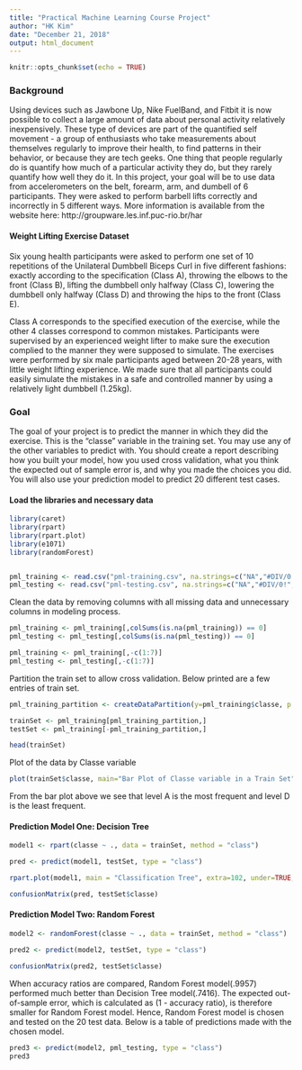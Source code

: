 ---
title: "Practical Machine Learning Course Project"
author: "HK Kim"
date: "December 21, 2018"
output: html_document
---

```{r setup, include=FALSE}
knitr::opts_chunk$set(echo = TRUE)
```

### Background

Using devices such as Jawbone Up, Nike FuelBand, and Fitbit it is now possible to collect a large amount of data about personal activity relatively inexpensively. These type of devices are part of the quantified self movement - a group of enthusiasts who take measurements about themselves regularly to improve their health, to find patterns in their behavior, or because they are tech geeks. One thing that people regularly do is quantify how much of a particular activity they do, but they rarely quantify how well they do it. In this project, your goal will be to use data from accelerometers on the belt, forearm, arm, and dumbell of 6 participants. They were asked to perform barbell lifts correctly and incorrectly in 5 different ways. More information is available from the website here: http://groupware.les.inf.puc-rio.br/har


#### Weight Lifting Exercise Dataset
Six young health participants were asked to perform one set of 10 repetitions of the Unilateral Dumbbell Biceps Curl in five different fashions: exactly according to the specification (Class A), throwing the elbows to the front (Class B), lifting the dumbbell only halfway (Class C), lowering the dumbbell only halfway (Class D) and throwing the hips to the front (Class E).

Class A corresponds to the specified execution of the exercise, while the other 4 classes correspond to common mistakes. Participants were supervised by an experienced weight lifter to make sure the execution complied to the manner they were supposed to simulate. The exercises were performed by six male participants aged between 20-28 years, with little weight lifting experience. We made sure that all participants could easily simulate the mistakes in a safe and controlled manner by using a relatively light dumbbell (1.25kg).


### Goal

The goal of your project is to predict the manner in which they did the exercise. This is the "classe" variable in the training set. You may use any of the other variables to predict with. You should create a report describing how you built your model, how you used cross validation, what you think the expected out of sample error is, and why you made the choices you did. You will also use your prediction model to predict 20 different test cases.


#### Load the libraries and necessary data

```{r warning = FALSE}

library(caret)
library(rpart)
library(rpart.plot)
library(e1071)
library(randomForest)


pml_training <- read.csv("pml-training.csv", na.strings=c("NA","#DIV/0!", ""))
pml_testing <- read.csv("pml-testing.csv", na.strings=c("NA","#DIV/0!", ""))

```

Clean the data by removing columns with all missing data and unnecessary columns in modeling process.


```{r, echo=FALSE}
pml_training <- pml_training[,colSums(is.na(pml_training)) == 0]
pml_testing <- pml_testing[,colSums(is.na(pml_testing)) == 0]

pml_training <- pml_training[,-c(1:7)]
pml_testing <- pml_testing[,-c(1:7)]
```

Partition the train set to allow cross validation. Below printed are a few entries of train set.

```{r, echo=FALSE}
pml_training_partition <- createDataPartition(y=pml_training$classe, p = 0.75, list = FALSE)

trainSet <- pml_training[pml_training_partition,]
testSet <- pml_training[-pml_training_partition,]

head(trainSet)
```

Plot of the data by Classe variable

```{r, echo=FALSE}

plot(trainSet$classe, main="Bar Plot of Classe variable in a Train Set", xlab = "Classe Levels")

```

From the bar plot above we see that level A is the most frequent and level D is the least frequent.


#### Prediction Model One: Decision Tree

```{r, echo=FALSE}

model1 <- rpart(classe ~ ., data = trainSet, method = "class")

pred <- predict(model1, testSet, type = "class")

rpart.plot(model1, main = "Classification Tree", extra=102, under=TRUE, faclen=0)
```



```{r, echo=FALSE}

confusionMatrix(pred, testSet$classe)

```

#### Prediction Model Two: Random Forest


```{r, echo=FALSE}
model2 <- randomForest(classe ~ ., data = trainSet, method = "class")

pred2 <- predict(model2, testSet, type = "class")

```


```{r, echo=FALSE}

confusionMatrix(pred2, testSet$classe)

```

When accuracy ratios are compared, Random Forest model(.9957) performed much better than Decision Tree model(.7416). The expected out-of-sample error, which is calculated as (1 - accuracy ratio), is therefore smaller for Random Forest model. Hence, Random Forest model is chosen and tested on the 20 test data. Below is a table of predictions made with the chosen model.

```{r, echo=FALSE}
pred3 <- predict(model2, pml_testing, type = "class")
pred3
```


